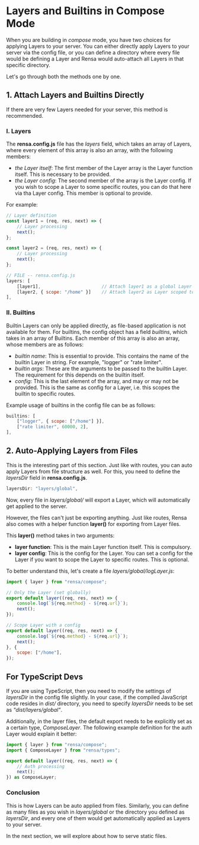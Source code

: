 # Layers and Builtins in Compose Mode

When you are building in *compose* mode, you have two choices for applying Layers to your server. You can either directly apply Layers to your server via the config file, or you can define a directory where every file would be defining a Layer and Rensa would auto-attach all Layers in that specific directory.

Let's go through both the methods one by one.

## 1. Attach Layers and Builtins Directly
If there are very few Layers needed for your server, this method is recommended.

### I. Layers
The **rensa.config.js** file has the *layers* field, which takes an array of Layers, where every element of this array is also an array, with the following members:
- *the Layer itself*: The first member of the Layer array is the Layer function itself. This is necessary to be provided.
- *the Layer config*: The second member of the array is the Layer config. If you wish to scope a Layer to some specific routes, you can do that here via tha Layer config. This member is optional to provide.

For example:
```js
// Layer definition
const layer1 = (req, res, next) => {
    // Layer processing
    next();
};

const layer2 = (req, res, next) => {
    // Layer processing
    next();
};

// FILE -- rensa.config.js
layers: [
    [layer1],                       // Attach layer1 as a global Layer
    [layer2, { scope: "/home" }]    // Attach layer2 as Layer scoped to /home
],
```

### II. Builtins
Builtin Layers can only be applied directly, as file-based application is not available for them. For builtins, the config object has a field *builtins*, which takes in an array of Builtins. Each member of this array is also an array, whose members are as follows:
- *builtin name*: This is essential to provide. This contains the name of the builtin Layer in string. For example, "logger" or "rate limiter".
- *builtin args*: These are the arguments to be passed to the builtin Layer. The requirement for this depends on the builtin itself.
- *config*: This is the last element of the array, and may or may not be provided. This is the same as config for a Layer, i.e. this scopes the builtin to specific routes.

Example usage of builtins in the config file can be as follows:
```js
builtins: [
    ["logger", { scope: ["/home"] }],
    ["rate limiter", 60000, 2],
],
```

## 2. Auto-Applying Layers from Files
This is the interesting part of this section. Just like with routes, you can auto apply Layers from file structure as well. For this, you need to define the *layersDir* field in **rensa.config.js**.
```js
layersDir: "layers/global",
```

Now, every file in *layers/global/* will export a Layer, which will automatically get applied to the server.

However, the files can't just be exporting anything. Just like routes, Rensa also comes with a helper function **layer()** for exporting from Layer files.

This **layer()** method takes in two arguments:
- **layer function**: This is the main Layer function itself. This is compulsory.
- **layer config**: This is the config for the Layer. You can set a config for the Layer if you want to scope the Layer to specific routes. This is optional.

To better understand this, let's create a file *layers/global/logLayer.js*:
```js
import { layer } from "rensa/compose";

// Only the Layer (set globally)
export default layer((req, res, next) => {
    console.log(`${req.method} - ${req.url}`);
    next();
});

// Scope Layer with a config
export default layer((req, res, next) => {
    console.log(`${req.method} - ${req.url}`);
    next();
}, {
    scope: ["/home"],
});
```

## For TypeScript Devs
If you are using TypeScript, then you need to modify the settings of *layersDir* in the config file slightly. In your case, if the compiled JavaScript code resides in *dist/* directory, you need to specify *layersDir* needs to be set as *"dist/layers/global"*.

Additionally, in the layer files, the default export needs to be explicitly set as a certain type, *ComposeLayer*. The following example definition for the auth Layer would explain it better:
```ts
import { layer } from "rensa/compose";
import { ComposeLayer } from "rensa/types";

export default layer((req, res, next) => {
    // Auth processing
    next();
}) as ComposeLayer;
```

### Conclusion

This is how Layers can be auto applied from files. Similarly, you can define as many files as you wish in *layers/global* or the directory you defined as *layersDir*, and every one of them would get automatically applied as Layers to your server.

In the next section, we will explore about how to serve static files.

